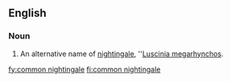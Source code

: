 ==English==

===Noun===
{{en-noun}}

# An alternative name of [[nightingale]], ''[[Luscinia megarhynchos]].

[[fy:common nightingale]]
[[fi:common nightingale]]